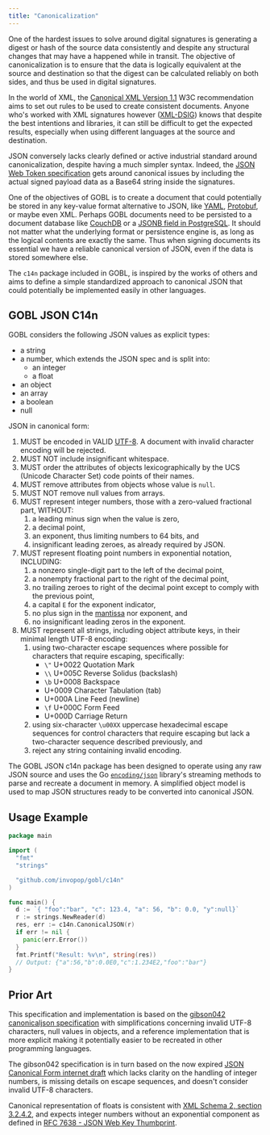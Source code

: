 ```yaml
---
title: "Canonicalization"
---
```


One of the hardest issues to solve around digital signatures is generating a digest or hash of the source data consistently and despite any structural changes that may have a happened while in transit. The objective of canonicalization is to ensure that the data is logically equivalent at the source and destination so that the digest can be calculated reliably on both sides, and thus be used in digital signatures.

In the world of XML, the [Canonical XML Version 1.1](https://www.w3.org/TR/xml-c14n11/) W3C recommendation aims to set out rules to be used to create consistent documents. Anyone who's worked with XML signatures however ([XML-DSIG](https://www.w3.org/TR/xmldsig-core/)) knows that despite the best intentions and libraries, it can still be difficult to get the expected results, especially when using different languages at the source and destination.

JSON conversely lacks clearly defined or active industrial standard around canonicalization, despite having a much simpler syntax. Indeed, the [JSON Web Token specification](https://datatracker.ietf.org/doc/html/rfc7519) gets around canonical issues by including the actual signed payload data as a Base64 string inside the signatures.

One of the objectives of GOBL is to create a document that could potentially be stored in any key-value format alternative to JSON, like [YAML](https://yaml.org), [Protobuf](https://developers.google.com/protocol-buffers), or maybe even XML. Perhaps GOBL documents need to be persisted to a document database like [CouchDB](https://couchdb.apache.org) or a [JSONB field in PostgreSQL](https://www.postgresql.org/docs/13/functions-json.html). It should not matter what the underlying format or persistence engine is, as long as the logical contents are exactly the same. Thus when signing documents its essential we have a reliable canonical version of JSON, even if the data is stored somewhere else.

The `c14n` package included in GOBL, is inspired by the works of others and aims to define a simple standardized approach to canonical JSON that could potentially be implemented easily in other languages.

## GOBL JSON C14n

GOBL considers the following JSON values as explicit types:

* a string
* a number, which extends the JSON spec and is split into:
  * an integer
  * a float
* an object
* an array
* a boolean
* null

JSON in canonical form:

1. MUST be encoded in VALID [UTF-8](https://tools.ietf.org/html/rfc3629). A document with invalid character encoding will be rejected.
2. MUST NOT include insignificant whitespace.
3. MUST order the attributes of objects lexicographically by the UCS (Unicode Character Set) code points of their names.
4. MUST remove attributes from objects whose value is `null`.
5. MUST NOT remove null values from arrays.
6. MUST represent integer numbers, those with a zero-valued fractional part, WITHOUT:
   1. a leading minus sign when the value is zero,
   2. a decimal point,
   3. an exponent, thus limiting numbers to 64 bits, and
   4. insignificant leading zeroes, as already required by JSON.
7. MUST represent floating point numbers in exponential notation, INCLUDING:
   1. a nonzero single-digit part to the left of the decimal point,
   2. a nonempty fractional part to the right of the decimal point,
   3. no trailing zeroes to right of the decimal point except to comply with the previous point,
   4. a capital `E` for the exponent indicator,
   5. no plus sign in the [mantissa](https://en.wikipedia.org/wiki/Significand) nor exponent, and
   6. no insignificant leading zeros in the exponent.
8. MUST represent all strings, including object attribute keys, in their minimal length UTF-8 encoding:
   1. using two-character escape sequences where possible for characters that require escaping, specifically:
      * `\"` U+0022 Quotation Mark
      * `\\` U+005C Reverse Solidus (backslash)
      * `\b` U+0008 Backspace
      * &#x20;U+0009 Character Tabulation (tab)
      * &#x20;U+000A Line Feed (newline)
      * `\f` U+000C Form Feed
      * &#x20;U+000D Carriage Return
   2. using six-character `\u00XX` uppercase hexadecimal escape sequences for control characters that require escaping but lack a two-character sequence described previously, and
   3. reject any string containing invalid encoding.

The GOBL JSON c14n package has been designed to operate using any raw JSON source and uses the Go [`encoding/json`](https://golang.org/pkg/encoding/json/) library's streaming methods to parse and recreate a document in memory. A simplified object model is used to map JSON structures ready to be converted into canonical JSON.

## Usage Example

```go
package main

import (
  "fmt"
  "strings"

  "github.com/invopop/gobl/c14n"
)

func main() {
  d := `{ "foo":"bar", "c": 123.4, "a": 56, "b": 0.0, "y":null}`
  r := strings.NewReader(d)
  res, err := c14n.CanonicalJSON(r)
  if err != nil {
    panic(err.Error())
  }
  fmt.Printf("Result: %v\n", string(res))
  // Output: {"a":56,"b":0.0E0,"c":1.234E2,"foo":"bar"}
}
```

## Prior Art

This specification and implementation is based on the [gibson042 canonicaljson specification](https://gibson042.github.io/canonicaljson-spec/) with simplifications concerning invalid UTF-8 characters, null values in objects, and a reference implementation that is more explicit making it potentially easier to be recreated in other programming languages.

The gibson042 specification is in turn based on the now expired [JSON Canonical Form internet draft](https://datatracker.ietf.org/doc/html/draft-staykov-hu-json-canonical-form-00) which lacks clarity on the handling of integer numbers, is missing details on escape sequences, and doesn't consider invalid UTF-8 characters.

Canonical representation of floats is consistent with [XML Schema 2, section 3.2.4.2](https://www.w3.org/TR/xmlschema-2/#float-canonical-representation), and expects integer numbers without an exponential component as defined in [RFC 7638 - JSON Web Key Thumbprint](https://datatracker.ietf.org/doc/html/rfc7638#section-3.3).
